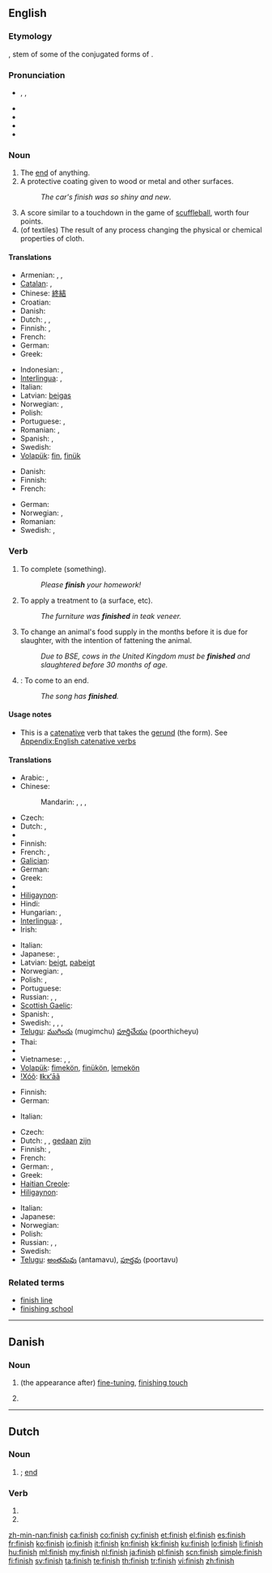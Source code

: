 ==English==

===Etymology===
{{etyl|fro}} {{term||finiss-}}, stem of some of the conjugated forms of {{term|finir|lang=fro}}.

===Pronunciation===
* {{enPR|fĭn'ĭsh}}, {{IPA|/ˈfɪnɪʃ/}}, {{SAMPA|/"fInIS/}}
* {{audio|en-uk-finnish.ogg|Audio (UK)}}
* {{audio|en-us-finish.ogg|Audio (US)}}
* {{audio|En-uk-to finish.ogg|Audio (UK)}}
* {{homophones|Finnish}}

===Noun===
{{en-noun|es}}

# The [[end]] of anything.
# A protective coating given to wood or metal and other surfaces.
#: ''The car's finish was so shiny and new''.
# A score similar to a touchdown in the game of [[scuffleball]], worth four points.
# (of textiles) The result of any process changing the physical or chemical properties of cloth.

====Translations====

{{trans-top|end}}
* Armenian: {{t-|hy|վերջ|tr=verǰ}}, {{t|hy|ավարտ|tr=avart}}, {{t-|hy|վախճան|tr=vaxč̣an}}
* [[Catalan]]: {{t-|ca|meta|f}}, {{t-|ca|fita|f}}
* Chinese: [[終結]]
* Croatian: {{t+|hr|cilj|m}}
* Danish: {{t-|da|slutning|c}}
* Dutch: {{t-|nl|eindstreep|f}}, {{t+|nl|finish|f}}, {{t+|nl|meet|f}}
* Finnish: {{t+|fi|loppu}}, {{t+|fi|maali}}
* French: {{t+|fr|fin|f}}
* German: {{t+|de|Ende|n}}
* Greek: {{t+|el|τέλος|n|tr=télos}}
{{trans-mid}}
* Indonesian: {{t|id|tamat|xs=Indonesian}},  {{t|id|selesai|xs=Indonesian}}
* [[Interlingua]]: {{t-|ia|fin|xs=Interlingua}}, {{t-|ia|termination|xs=Interlingua}}
* Italian: {{t+|it|fine|f}}
* Latvian: [[beigas]] {{f}}
* Norwegian: {{t|no|avslutning|m|f}}, {{t|no|slutt|m}}
* Polish: {{t+|pl|koniec|m}}
* Portuguese: {{t+|pt|fim|m}}, {{t+|pt|acabamento|m}}
* Romanian: {{t|ro|sfârșit}}, {{t|ro|final|n}}
* Spanish: {{t+|es|meta|f}}, {{t+|es|fin|m}}
* Swedish: {{t|sv|mål|n}}
* [[Volapük]]: [[fin]], [[finük]]
{{trans-bottom}}

{{trans-top|protective coating}}
* Danish: {{t-|da|finish|c}}
* Finnish: {{t-|fi|pintakäsittely}}
* French: {{t+|fr|fini|m}}
{{trans-mid}}
* German: {{t+|de|Lack|m}}
* Norwegian: {{t|no|toppstrøk|n}}, {{t-|no|finish|m}}
* Romanian: {{t|ro|lac|n}}
* Swedish: {{t|sv|yta|c}}, {{t|sv|finish|c}}
{{trans-bottom}}

{{trans-top|score in scuffleball}}
{{trans-mid}}
{{trans-bottom}}

===Verb===
{{en-verb|finishes|finishing|finished}}

# {{transitive}} To complete (something).
#: ''Please '''finish''' your homework!''
# {{transitive}} To apply a treatment to (a surface, etc).
#: ''The furniture was '''finished''' in teak veneer.''
# {{transitive}} To change an animal's food supply in the months before it is due for slaughter, with the intention of fattening the animal.
#: ''Due to BSE, cows in the United Kingdom must be '''finished''' and slaughtered before 30 months of age.''
# {{intransitive}}: To come to an end.
#: ''The song has '''finished'''.''

====Usage notes====
* {{sense|transitive, to complete}} This is a [[catenative]] verb that takes the [[gerund]] (the {{term|-ing}} form). See [[Appendix:English catenative verbs]]

====Translations====
{{trans-top|to complete}}
* Arabic: {{t|ar|فرغ|tr=faragha}}, {{t|ar|أنهى|tr='anhaa}}
* Chinese:
*: Mandarin: {{t-|cmn|完成|tr=wánchéng|sc=Hani}}, {{t-|cmn|完|tr=wán|sc=Hani}}, {{t-|cmn|結束|sc=Hani}},  {{t-|cmn|结束|tr=jiéshù|sc=Hani}}
* Czech: {{t-|cs|dokončit}}
* Dutch: {{t+|nl|afwerken}}, {{t+|nl|beëindigen}}
* {{trreq|Esperanto}}
* Finnish: {{t|fi|tehdä loppuun}}
* French: {{t+|fr|finir}}, {{t+|fr|achever}}
* [[Galician]]: {{t+|gl|acabar|xs=Galician}}
* German: {{t+|de|beenden}}
* Greek: {{t+|el|τελειώνω|tr=teleióno}}
* {{trreq|Hebrew}}
* [[Hiligaynon]]: {{tø|hil|aban|alt=ában}}
* Hindi: {{t|hi|अंत करना|tr=anta karnā|xs=Hindi}}
* Hungarian: {{t+|hu|befejez}}, {{t+|hu|végez}}
* [[Interlingua]]: {{t-|ia|finir|xs=Interlingua}}, {{t-|ia|terminar|xs=Interlingua}}
* Irish: {{t-|ga|críochnaigh|xs=Irish}}
{{trans-mid}}
* Italian: {{t+|it|finire}}
* Japanese: {{t+|ja|終了|alt=終了する|tr=しゅうりょうする, shūryō-suru}}, {{t-|ja|終える|tr=おえる, oeru}}
* Latvian: [[beigt]], [[pabeigt]]
* Norwegian: {{t|no|fullføre}},  {{t+|no|avslutte}}
* Polish: {{t+|pl|dokonywać}}, {{t+|pl|dokonać}}
* Portuguese: {{t+|pt|acabar}}
* Russian: {{t+|ru|окончить|tr=okónčit’}} {{pf.}}, {{t+|ru|закончить|tr=zakónčit’}} {{pf.}}, {{t+|ru|заканчивать|tr=zakánčivat’}} {{pf.}}
* [[Scottish Gaelic]]: {{t-|gd|crìochnaich|xs=Scottish Gaelic}}
* Spanish: {{t+|es|acabar}}, {{t+|es|terminar}}
* Swedish: {{t|sv|slutföra}}, {{t|sv|fullfölja}}, {{t|sv|gå i mål}}, {{t|sv|avsluta}}
* [[Telugu]]: [[ముగించు]] (mugimchu) [[పూర్తిచేయు]] (poorthicheyu)
* Thai: {{t-|th|เสร็จ|tr=serg}}
* {{trreq|Turkish}}
* Vietnamese: {{t+|vi|kết thúc|xs=Vietnamese}},  {{t+|vi|hoàn thành|xs=Vietnamese}},  {{t|vi|làm xong|xs=Vietnamese}}
* [[Volapük]]: [[fimekön]], [[finükön]], [[lemekön]]
* [[!Xóõ]]: [[ǁkxʻāã]]
{{trans-bottom}}

{{trans-top|to apply a final treatment to}}
* Finnish: {{t-|fi|viimeistellä}}
* German: {{t-|de|fertigstellen}}
{{trans-mid}}
* Italian: {{t+|it|rifinire}}
{{trans-bottom}}

{{trans-top|to come to an end}}
* Czech: {{t+|cs|skončit}}
* Dutch: {{t+|nl|ophouden}}, {{t+|nl|eindigen}}, [[gedaan]] [[zijn]]
* Finnish: {{t+|fi|loppua}}, {{t+|fi|päättyä}}
* French: {{t+|fr|finir}}
* German: {{t+|de|enden}}, {{t+|de|aufhören}}
* Greek: {{t+|el|τελειώνω|tr=teleióno}}
* [[Haitian Creole]]: {{tø|ht|fini}}
* [[Hiligaynon]]: {{tø|hil|aban|alt=ában}}
{{trans-mid}}
* Italian: {{t+|it|finire}}
* Japanese: {{t-|ja|終わる|tr=おわる, owaru}}
* Norwegian: {{t+|no|avslutte}}
* Polish: {{t+|pl|skończyć|alt=skończyć się}}
* Russian: {{t|ru|окончиться|tr=okónčit’sja}} {{pf.}}, {{t|ru|закончиться|tr=zakónčit’sja}} {{pf.}}, {{t|ru|заканчиваться|tr=zakánčivat’sja}} {{pf.}}
* Swedish: {{t|sv|avsluta}}
* [[Telugu]]: [[అంతమవు]] (antamavu), [[పూర్తవు]] (poortavu)
{{trans-bottom}}

===Related terms===
* [[finish line]]
* [[finishing school]]

----

==Danish==

===Noun===
{{da-noun|en|-}}

# (the appearance after) [[fine-tuning]], [[finishing touch]]
# {{l|en|finish}} {{gloss|a spectacular end in a race or a competition}}

----

==Dutch==

===Noun===
{{nl-noun|g=f|pl=-|dim=-}}

# {{l|en|finish}}; [[end]]

===Verb===
{{infl|nl}}

# {{nl-verb-form|p=1|n=sg|t=pres|m=ind|finishen}}
# {{nl-verb-form|m=imp|finishen}}

[[zh-min-nan:finish]]
[[ca:finish]]
[[co:finish]]
[[cy:finish]]
[[et:finish]]
[[el:finish]]
[[es:finish]]
[[fr:finish]]
[[ko:finish]]
[[io:finish]]
[[it:finish]]
[[kn:finish]]
[[kk:finish]]
[[ku:finish]]
[[lo:finish]]
[[li:finish]]
[[hu:finish]]
[[ml:finish]]
[[my:finish]]
[[nl:finish]]
[[ja:finish]]
[[pl:finish]]
[[scn:finish]]
[[simple:finish]]
[[fi:finish]]
[[sv:finish]]
[[ta:finish]]
[[te:finish]]
[[th:finish]]
[[tr:finish]]
[[vi:finish]]
[[zh:finish]]